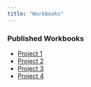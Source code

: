```yaml
---
title: "Workbooks"
---
```


### Published Workbooks

- [Project 1](/Workbooks/wb1.qmd)  
- [Project 2](/Workbooks/wb2.qmd)  
- [Project 3](/Workbooks/wb3.qmd)
- [Project 4](/Workbooks/wb4.qmd)